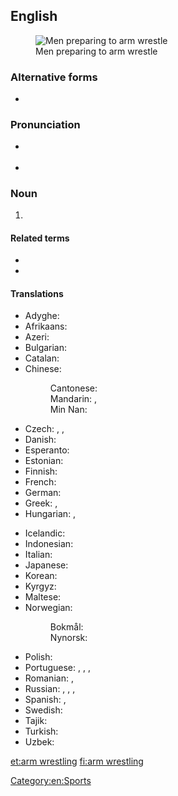==English==
{{wikipedia}}
[[Image:Wikimania_4_augustus_2005_011.jpg|thumb|Men preparing to arm wrestle]]

===Alternative forms===
* {{l|en|arm-wrestling}}

===Pronunciation===
* {{a|UK}} {{IPA|/ˈɑːm ˌɹɛs.lɪŋ/|lang=en}}
* {{a|US}} {{IPA|/ˈɑɹm ˌɹɛs.lɪŋ/|lang=en}}

===Noun===
{{en-noun|-}}

# {{l|en|A [[strength]] [[sport]] with two [[participant]]s, in which each participant [[grip]]s the other's [[hand]] and tries to [[pin]] the other's arm onto a [[surface]].}}

====Related terms====
* {{l|en|arm wrestle}}
* {{l|en|arm wrestler}}

====Translations====
{{trans-top|a sport}}
* Adyghe: {{t|ady|ӏэтэчэн}}
* Afrikaans: {{t|af|armdruk}}
* Azeri: {{t|az|armrestlinq}}
* Bulgarian: {{t|bg|канадска борба|f|sc=Cyrl}}
* Catalan: {{t+|ca|torcebraç|m}}
* Chinese:
*: Cantonese: {{t|yue|拗手瓜|tr=aau2 sau2 gwaa1|sc=Hani}}
*: Mandarin: {{t|cmn|比腕力|tr=bǐwànlì|sc=Hani}}, {{t|cmn|掰手腕|tr=bāishǒuwàn|sc=Hani}}
*: Min Nan: {{t+|nan|遏手把|tr=at-chhiú-pà|sc=Hani}}
* Czech: {{t|cs|sportovní přetláčení rukou|m}}, {{t|cs|přetláčení|m}}, {{t|cs|páka|f}}
* Danish: {{t|da|armlægning|c}}
* Esperanto: {{t|eo|pojnduelo}}
* Estonian: {{t|et|käesurumine}}
* Finnish: {{t+|fi|kädenvääntö}}
* French: {{t+|fr|bras de fer|m}}
* German: {{t|de|Armdrücken|n}}
* Greek: {{t+|el|μπρα-ντε-φέρ|n}}, {{t+|el|μπραντεφέρ|n}}
* Hungarian: {{t|hu|karbirkózás}}, {{t|hu|szkander}}
{{trans-mid}}
* Icelandic: {{t|is|sjómaður|m}}
* Indonesian: {{t+|id|panco}}
* Italian: {{t|it|braccio di ferro|m}}
* Japanese: {{t+|ja|アームレスリング|tr=āmu resuringu|sc=Jpan}}
* Korean: {{t|ko|팔씨름|sc=Kore}}
* Kyrgyz: {{t|ky|кол күрөш|sc=Cyrl}}
* Maltese: {{t|mt|tal-id}}
* Norwegian:
*: Bokmål: {{t|nb|håndbak|m}}
*: Nynorsk: {{t|nn|handbak|m}}
* Polish: {{t|pl|siłowanie na rękę|n}}
* Portuguese: {{t|pt|queda de braço|f}}, {{t+|pt|braço de ferro|m}}, {{t|pt|luta de braço|f}}, {{t|pt|quebra de braço|f}}
* Romanian: {{t|ro|skandenberg|n}}, {{t|ro|skanderbeg|n}}
* Russian: {{t|ru|борьба́ на рука́х|f|sc=Cyrl}}, {{t+|ru|армре́стлинг|m|tr=armrɛ́stling|sc=Cyrl}}, {{t+|ru|рукобо́рье|n|sc=Cyrl}}, {{t+|ru|армспо́рт|m|sc=Cyrl}}
* Spanish: {{t+|es|pulso|m}}, {{t|es|fuerzitas|m}}
* Swedish: {{t+|sv|armbrytning|c}}
* Tajik: {{t|tg|дастхобонӣ|sc=Cyrl|tr=dast-xobonī}}
* Turkish: {{t+|tr|bilek güreşi}}
* Uzbek: {{t|uz|armrestling}}
{{trans-bottom}}

[[Category:en:Sports]]

[[et:arm wrestling]]
[[fi:arm wrestling]]